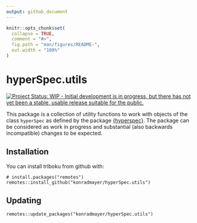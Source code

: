 ```yaml
---
output: github_document
---
```


<!-- README.md is generated from README.Rmd. Please edit that file -->

```r
knitr::opts_chunk$set(
  collapse = TRUE,
  comment = "#>",
  fig.path = "man/figures/README-",
  out.width = "100%"
)
```
# hyperSpec.utils

<!-- badges: start -->
[![Project Status: WIP - Initial development is in progress, but there has not yet been a stable, usable release suitable for the public.](https://www.repostatus.org/badges/latest/wip.svg)](https://www.repostatus.org/#wip)
<!-- badges: end -->

This package is a collection of utility functions to work with objects of the class `hyperSpec` as defined by the package [{hyperspec}](https://cran.r-project.org/package=hyperSpec).
The package can be considered as work in progress and substantial (also backwards incompatible) changes to be expected.

## Installation

You can install trlboku from github with:

```
# install.packages("remotes")
remotes::install_github("konradmayer/hyperSpec.utils")
```

## Updating

```
remotes::update_packages("konradmayer/hyperSpec.utils")
```
